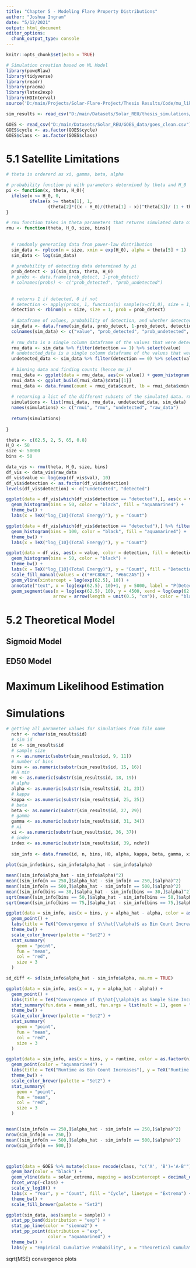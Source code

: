```yaml
---
title: "Chapter 5 - Modeling Flare Property Distributions"
author: "Joshua Ingram"
date: "5/12/2021"
output: html_document
editor_options: 
  chunk_output_type: console
---
```


```r
knitr::opts_chunk$set(echo = TRUE)

# Simulation creation based on ML Model
library(poweRlaw)
library(tidyverse)
library(readr)
library(pracma)
library(latex2exp)
library(HDInterval)
source('D:/main/Projects/Solar-Flare-Project/Thesis Results/Code/mu_likelihood_functionsV2.R')

sim_results <- read_csv("D:/main/Datasets/Solar_REU/thesis_simulations/results/bs_simulations_results.csv")

GOES <- read_csv("D:/main/Datasets/Solar_REU/GOES_data/goes_clean.csv")
GOES$cycle <- as.factor(GOES$cycle)
GOES$class <- as.factor(GOES$class)
```

# 5.1 Satellite Limitations

```r
# theta is ordererd as xi, gamma, beta, alpha

# probability function pi with parameters determined by theta and H_0
pi <- function(x, theta, H_0){
  ifelse(x <= H_0, 0, 
         ifelse(x >= theta[1], 1, 
                (theta[2]*((x - H_0)/(theta[1] - x))^theta[3])/ (1 + theta[2]*((x - H_0)/(theta[1] - x))^theta[3])))
}

# rmu function takes in theta parameters that returns simulated data of sample size "size" and bin count "bins"
rmu <- function(theta, H_0, size, bins){
  
  
  # randomly generating data from power-law distribution
  sim_data <- rplcon(n = size, xmin = exp(H_0), alpha = theta[5] + 1)
  sim_data <- log(sim_data)
  
  # probability of detecting data determined by pi
  prob_detect <- pi(sim_data, theta, H_0)
  # probs <- data.frame(prob_detect, 1-prob_detect)
  # colnames(probs) <- c("prob_detected", "prob_undetected")
  
  
  # returns 1 if detected, 0 if not
  # detection <- apply(probs, 1, function(x) sample(x=c(1,0), size = 1, prob = x))
  detection <- rbinom(n = size, size = 1, prob = prob_detect)
  
  # dataframe of values, probability of detection, and whether detected or not
  sim_data <- data.frame(sim_data, prob_detect, 1-prob_detect, detection)
  colnames(sim_data) <- c("value", "prob_detected", "prob_undetected", "detection")
  
  # rmu_data is a single column dataframe of the values that were detected
  rmu_data <- sim_data %>% filter(detection == 1) %>% select(value)
  # undetected_data is a single column dataframe of the values that were not detected
  undetected_data <- sim_data %>% filter(detection == 0) %>% select(value)
  
  # binning data and finding counts (hence mu_i)
  rmui_data <- ggplot(data = rmu_data, aes(x= value)) + geom_histogram(bins = bins)
  rmui_data <- ggplot_build(rmui_data)$data[[1]]
  rmui_data <- data.frame(count = rmui_data$count, lb = rmui_data$xmin, ub = rmui_data$xmax, mid = rmui_data$x)
  
  # returning a list of the different subsets of the simulated data. rmu_data and rmui_data are most useful for running simulations
  simulations <- list(rmui_data, rmu_data, undetected_data, sim_data)
  names(simulations) <- c("rmui", "rmu", "undetected", "raw_data")
  
  return(simulations)
  
}

theta <- c(62.5, 2, 5, 65, 0.8)
H_0 <- 58
size <- 50000
bins <- 50

data_vis <- rmu(theta, H_0, size, bins)
df_vis <- data_vis$raw_data
df_vis$value <- log(exp(df_vis$val), 10)
df_vis$detection <- as.factor(df_vis$detection)
levels(df_vis$detection) <- c("undetected", "detected")

ggplot(data = df_vis[which(df_vis$detection == "detected"),], aes(x = value)) + 
  geom_histogram(bins = 50, color = "black", fill = "aquamarine4") +
  theme_bw() + 
  labs(x = TeX("log_{10}(Total Energy)"), y = "Count")

ggplot(data = df_vis[which(df_vis$detection == "detected"),] %>% filter(value <= 28 & value > 27), aes(x = 10^value)) + 
  geom_histogram(bins = 100, color = "black", fill = "aquamarine4") +
  theme_bw() + 
  labs(x = TeX("log_{10}(Total Energy)"), y = "Count")

ggplot(data = df_vis, aes(x = value, color = detection, fill = detection)) + 
  geom_histogram(bins = 50, color = "black") +
  theme_bw() + 
  labs(x = TeX("log_{10}(Total Energy)"), y = "Count", fill = "Detection") +
  scale_fill_manual(values = c("#FC8D62", "#66C2A5")) +
  geom_vline(xintercept = log(exp(62.5), 10)) +
  annotate("text", x = log(exp(62.5), 10)+1, y = 5000, label = "P(Detection) = 1") +
  geom_segment(aes(x = log(exp(62.5), 10), y = 4500, xend = log(exp(62.5), 10)+3, yend = 4500),
                  arrow = arrow(length = unit(0.5, "cm")), color = "black", lineend = "round", linejoin="round")

```


# 5.2 Theoretical Model

## Sigmoid Model

## ED50 Model

# Maximum Likelihood Estimation

# Simulations


```r
# getting all parameter values for simulations from file name 
  nchr <- nchar(sim_results$id)
  # sim id
  id <- sim_results$id
  # sample size
  n <- as.numeric(substr(sim_results$id, 9, 11))
  # number of bins
  bins <- as.numeric(substr(sim_results$id, 15, 16))
  # H min
  H0 <- as.numeric(substr(sim_results$id, 18, 19))
  # alpha
  alpha <- as.numeric(substr(sim_results$id, 21, 23))
  # kappa
  kappa <- as.numeric(substr(sim_results$id, 25, 25))
  # beta
  beta <- as.numeric(substr(sim_results$id, 27, 29))
  # gamma
  gamma <- as.numeric(substr(sim_results$id, 31, 34))
  # xi
  xi <- as.numeric(substr(sim_results$id, 36, 37))
  # index
  index <- as.numeric(substr(sim_results$id, 39, nchr))
  
  sim_info <- data.frame(id, n, bins, H0, alpha, kappa, beta, gamma, xi, index, convergence = sim_results$convergence, runtime = sim_results$runtime, alpha_hat = sim_results$alpha_hat, kappa_hat = sim_results$kappa_hat, beta_hat = sim_results$beta_hat, gamma_hat = sim_results$gamma_hat, xi_hat = sim_results$xi_hat, alpha_se = sim_results$alpha_se, kappa_se = sim_results$kappa_se, beta_se = sim_results$beta_se, gamma_se = sim_results$gamma_se, xi_se = sim_results$xi_se, error = sim_results$error)
  
plot(sim_info$bins, sim_info$alpha_hat - sim_info$alpha)

mean((sim_info$alpha_hat - sim_info$alpha)^2)
mean((sim_info[n == 250,]$alpha_hat - sim_info[n == 250,]$alpha)^2)
mean((sim_info[n == 500,]$alpha_hat - sim_info[n == 500,]$alpha)^2)
mean((sim_info[bins == 30,]$alpha_hat - sim_info[bins == 30,]$alpha)^2)
sqrt(mean((sim_info[bins == 50,]$alpha_hat - sim_info[bins == 50,]$alpha)^2))
sqrt(mean((sim_info[bins == 75,]$alpha_hat - sim_info[bins == 75,]$alpha)^2))

ggplot(data = sim_info, aes(x = bins, y = alpha_hat - alpha, color = as.factor(n))) +
  geom_point() +
  labs(title = TeX("Convergence of $\\hat{\\alpha}$ as Bin Count Increases"), y = TeX("$\\hat{\\alpha} - \\alpha$"), x = "Bin Count",color = "Sample Size") +
  theme_bw() +
  scale_color_brewer(palette = "Set2") +
  stat_summary(
    geom = "point",
    fun = "mean",
    col = "red",
    size = 3
  )

sd_diff <- sd(sim_info$alpha_hat - sim_info$alpha, na.rm = TRUE)

ggplot(data = sim_info, aes(x = n, y = alpha_hat - alpha)) +
  geom_point() +
  labs(title = TeX("Convergence of $\\hat{\\alpha}$ as Sample Size Increases"), subtitle = "8500 simulations for n = 250, 7500 for n = 500, and 927 for n = 900", y = TeX("$\\hat{\\alpha} - \\alpha$"), x = "Sample Size", color = "Bin Count") +
  stat_summary(fun.data = mean_sdl, fun.args = list(mult = 1), geom = "errorbar", color = "red") +
  theme_bw() +
  scale_color_brewer(palette = "Set2") +
  stat_summary(
    geom = "point",
    fun = "mean",
    col = "red",
    size = 3
  )

ggplot(data = sim_info, aes(x = bins, y = runtime, color = as.factor(n))) +
  geom_point(color = "aquamarine4") +
  labs(title = TeX("Runtime as Bin Count Increases"), y = TeX("Runtime (seconds)"), x = "Bin Count") +
  theme_bw() +
  scale_color_brewer(palette = "Set2") +
  stat_summary(
    geom = "point",
    fun = "mean",
    col = "red",
    size = 3
  )


mean((sim_info[n == 250,]$alpha_hat - sim_info[n == 250,]$alpha)^2)
nrow(sim_info[n == 250,])
mean((sim_info[n == 500,]$alpha_hat - sim_info[n == 500,]$alpha)^2)
nrow(sim_info[n == 500,])



ggplot(data = GOES %>% mutate(class= recode(class, "c('A', 'B')='A-B'")), aes(x=year, fill = as.factor(cycle))) + 
  geom_bar(color = "black") +
  geom_vline(data = solar_extrema, mapping = aes(xintercept = decimal_date(dates), linetype = extrema), size = .85) +
  facet_wrap(~class) +
  scale_y_log10() +
  labs(x = "Year", y = "Count", fill = "Cycle", linetype = "Extrema") +
  theme_bw() +
  scale_fill_brewer(palette = "Set2")

ggplot(sim_data, aes(sample = sample)) + 
  stat_pp_band(distribution = "exp") +
  stat_pp_line(color = "sienna2") +
  stat_pp_point(distribution = "exp",
                color = "aquamarine4") +
  theme_bw() +
  labs(y = "Empirical Cumulative Probability", x = "Theoretical Cumulative Probability")


```


sqrt(MSE)
convergence plots